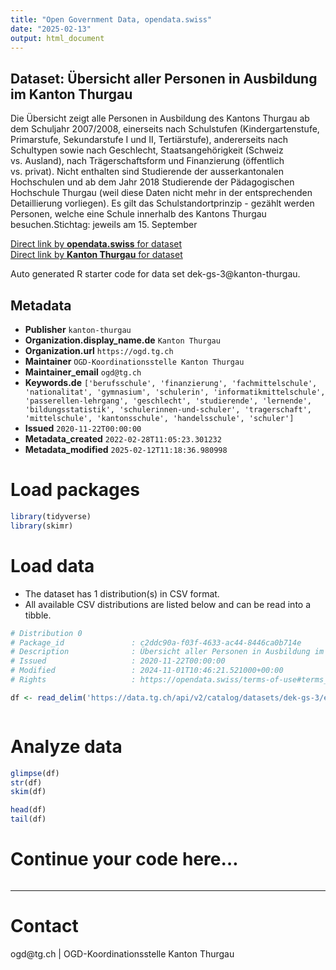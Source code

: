 ```yaml
---
title: "Open Government Data, opendata.swiss"
date: "2025-02-13"
output: html_document
---
```


## Dataset: Übersicht aller Personen in Ausbildung im Kanton Thurgau

Die Übersicht zeigt alle Personen in Ausbildung des Kantons Thurgau ab dem Schuljahr 2007/2008, einerseits nach Schulstufen (Kindergartenstufe, Primarstufe, Sekundarstufe I und II, Tertiärstufe), andererseits nach Schultypen sowie nach Geschlecht, Staatsangehörigkeit (Schweiz vs. Ausland), nach Trägerschaftsform und Finanzierung (öffentlich vs. privat). Nicht enthalten sind Studierende der ausserkantonalen Hochschulen und ab dem Jahr 2018 Studierende der Pädagogischen Hochschule Thurgau (weil diese Daten nicht mehr in der entsprechenden Detaillierung vorliegen). Es gilt das Schulstandortprinzip - gezählt werden Personen, welche eine Schule innerhalb des Kantons Thurgau besuchen.Stichtag: jeweils am 15. September

[Direct link by **opendata.swiss** for dataset](https://opendata.swiss/de/dataset/ubersicht-uber-alle-lernenden-im-kanton-thurgau)<br>
[Direct link by **Kanton Thurgau** for dataset](https://data.tg.ch/explore/dataset/dek-gs-3/)

Auto generated R starter code for data set dek-gs-3@kanton-thurgau.

## Metadata

- **Publisher** `kanton-thurgau`
- **Organization.display_name.de** `Kanton Thurgau`
- **Organization.url** `https://ogd.tg.ch`
- **Maintainer** `OGD-Koordinationsstelle Kanton Thurgau`
- **Maintainer_email** `ogd@tg.ch`
- **Keywords.de** `['berufsschule', 'finanzierung', 'fachmittelschule', 'nationalitat', 'gymnasium', 'schulerin', 'informatikmittelschule', 'passerellen-lehrgang', 'geschlecht', 'studierende', 'lernende', 'bildungsstatistik', 'schulerinnen-und-schuler', 'tragerschaft', 'mittelschule', 'kantonsschule', 'handelsschule', 'schuler']`
- **Issued** `2020-11-22T00:00:00`
- **Metadata_created** `2022-02-28T11:05:23.301232`
- **Metadata_modified** `2025-02-12T11:18:36.980998`


# Load packages

```r

library(tidyverse)
library(skimr)

```

# Load data

-   The dataset has 1 distribution(s) in CSV format.
-   All available CSV distributions are listed below and can be read into a tibble.

```r

# Distribution 0
# Package_id               : c2ddc90a-f03f-4633-ac44-8446ca0b714e
# Description              : Übersicht aller Personen in Ausbildung im Kanton Thurgau (csv)
# Issued                   : 2020-11-22T00:00:00
# Modified                 : 2024-11-01T10:46:21.521000+00:00
# Rights                   : https://opendata.swiss/terms-of-use#terms_by

df <- read_delim('https://data.tg.ch/api/v2/catalog/datasets/dek-gs-3/exports/csv?use_labels=true')



```

# Analyze data

```r

glimpse(df)
str(df)
skim(df)

head(df)
tail(df)

```

# Continue your code here...

```r

```

------------------------------------------------------------------------

# Contact

ogd@tg.ch | OGD-Koordinationsstelle Kanton Thurgau
